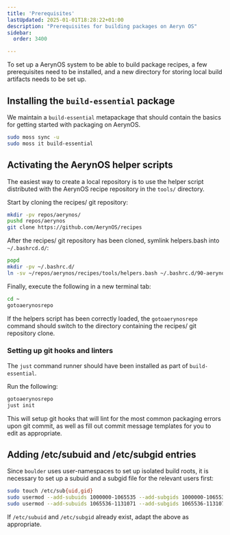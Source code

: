 ```yaml
---
title: 'Prerequisites'
lastUpdated: 2025-01-01T18:28:22+01:00
description: "Prerequisites for building packages on Aeryn OS"
sidebar:
  order: 3400

---
```


To set up a AerynOS system to be able to build package recipes, a few prerequisites need to be
installed, and a new directory for storing local build artifacts needs to be set up.

## Installing the `build-essential` package

We maintain a `build-essential` metapackage that should contain the basics for getting started
with packaging on AerynOS.

```bash
sudo moss sync -u
sudo moss it build-essential
```


## Activating the AerynOS helper scripts

The easiest way to create a local repository is to use the helper script distributed with the
AerynOS recipe repository in the `tools/` directory.

Start by cloning the recipes/ git repository:

```bash
mkdir -pv repos/aerynos/
pushd repos/aerynos
git clone https://github.com/AerynOS/recipes
```

After the recipes/ git repository has been cloned, symlink helpers.bash into `~/.bashrcd.d/`:

```bash
popd
mkdir -pv ~/.bashrc.d/
ln -sv ~/repos/aerynos/recipes/tools/helpers.bash ~/.bashrc.d/90-aerynos-helpers.bash
```

Finally, execute the following in a new terminal tab:

```bash
cd ~
gotoaerynosrepo
```

If the helpers script has been correctly loaded, the `gotoaerynosrepo` command should switch to
the directory containing the recipes/ git repository clone.


### Setting up git hooks and linters

The `just` command runner should have been installed as part of `build-essential`.

Run the following:

```bash
gotoaerynosrepo
just init
```

This will setup git hooks that will lint for the most common packaging errors upon git commit, as well as fill out commit message templates for you to edit as appropriate.


## Adding /etc/subuid and /etc/subgid entries

Since `boulder` uses user-namespaces to set up isolated build roots, it is necessary to set up
a subuid and a subgid file for the relevant users first:

```bash
sudo touch /etc/sub{uid,gid}
sudo usermod --add-subuids 1000000-1065535 --add-subgids 1000000-1065535 root
sudo usermod --add-subuids 1065536-1131071 --add-subgids 1065536-1131071 "$USER"
```

If `/etc/subuid` and `/etc/subgid` already exist, adapt the above as appropriate.
